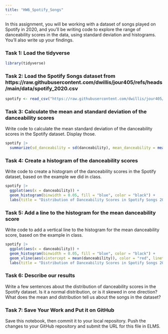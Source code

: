 ```yaml
---
title: "HW6_Spotify_Songs"
---
```


In this assignment, you will be working with a dataset of songs played on Spotify in 2020, and you'll be writing code to explore the range of danceability scores in the data, using standard deviation and histograms. You'll also write up your findings.

### Task 1: Load the tidyverse

```r
library(tidyverse)
```

### Task 2: Load the Spotify Songs dataset from https://raw.githubusercontent.com/dwillis/jour405/refs/heads/main/data/spotify_2020.csv

```r
spotify <- read_csv("https://raw.githubusercontent.com/dwillis/jour405/refs/heads/main/data/spotify_2020.csv")
```

### Task 3: Calculate the mean and standard deviation of the danceability scores

Write code to calculate the mean standard deviation of the danceability scores in the Spotify dataset. Display those.

```r
spotify |> 
  summarize(sd_danceability = sd(danceability), mean_danceability = mean(danceability))
```

### Task 4: Create a histogram of the danceability scores

Write code to create a histogram of the danceability scores in the Spotify dataset, based on the example we did in class.

```r
spotify |> 
  ggplot(aes(x = danceability)) +
  geom_histogram(binwidth = 0.05, fill = "blue", color = "black") +
  labs(title = "Distribution of Danceability Scores in Spotify Songs 2020", x = "Danceability Score", y = "Number of Songs")
```

### Task 5: Add a line to the histogram for the mean danceability score

Write code to add a vertical line to the histogram for the mean danceability score, based on the example in class.

```r
spotify |> 
  ggplot(aes(x = danceability)) +
  geom_histogram(binwidth = 0.05, fill = "blue", color = "black") +
  geom_vline(aes(xintercept = mean(danceability)), color = "red", linetype = "dashed") +
  labs(title = "Distribution of Danceability Scores in Spotify Songs 2020", x = "Danceability Score", y = "Number of Songs")
```

### Task 6: Describe our results

Write a few sentences about the distribution of danceability scores in the Spotify dataset. Is it a normal distribution, or is it skewed in one direction? What does the mean and distribution tell us about the songs in the dataset?

### Task 7: Save Your Work and Put it on GitHub

Save this notebook, then commit it to your local repository. Push the changes to your GitHub repository and submit the URL for this file in ELMS.

